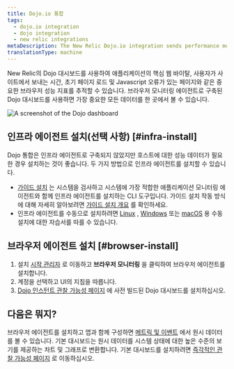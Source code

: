 ```yaml
---
title: Dojo.io 통합
tags:
  - dojo.io integration
  - dojo integration
  - new relic integrations
metaDescription: The New Relic Dojo.io integration sends performance metrics and inventory data from your Dojo.io framework to the New Relic platform.
translationType: machine
---
```



New Relic의 Dojo 대시보드를 사용하여 애플리케이션의 핵심 웹 바이탈, 사용자가 사이트에서 보내는 시간, 초기 페이지 로드 및 Javascript 오류가 있는 페이지와 같은 중요한 브라우저 성능 지표를 추적할 수 있습니다. 브라우저 모니터링 에이전트로 구축된 Dojo 대시보드를 사용하면 가장 중요한 모든 데이터를 한 곳에서 볼 수 있습니다.

<img
  title="dashboard-example.png"
  alt="A screenshot of the Dojo dashboard"
  src={dojodashboard}
/>

## 인프라 에이전트 설치(선택 사항) [#infra-install]

Dojo 통합은 인프라 에이전트로 구축되지 않았지만 호스트에 대한 성능 데이터가 필요한 경우 설치하는 것이 좋습니다. 두 가지 방법으로 인프라 에이전트를 설치할 수 있습니다.

* [가이드 설치](https://one.newrelic.com/nr1-core?state=4f81feab-35f7-e97e-9903-52510f8542bd) 는 시스템을 검사하고 시스템에 가장 적합한 애플리케이션 모니터링 에이전트와 함께 인프라 에이전트를 설치하는 CLI 도구입니다. 가이드 설치 작동 방식에 대해 자세히 알아보려면 [가이드 설치 개요](/docs/infrastructure/host-integrations/installation/new-relic-guided-install-overview) 를 확인하세요.
* 인프라 에이전트를 수동으로 설치하려면 [Linux](/docs/infrastructure/install-infrastructure-agent/linux-installation/install-infrastructure-monitoring-agent-linux) , [Windows](/docs/infrastructure/install-infrastructure-agent/windows-installation/install-infrastructure-monitoring-agent-windows/) 또는 [macOS](/docs/infrastructure/install-infrastructure-agent/macos-installation/install-infrastructure-monitoring-agent-macos/) 용 수동 설치에 대한 자습서를 따를 수 있습니다.

## 브라우저 에이전트 설치 [#browser-install]

1. 설치 [시작 관리자](https://one.newrelic.com/marketplace?account=3510613&state=79352429-fa28-4c25-1123-30c4b23ff83c) 로 이동하고 **브라우저 모니터링** 을 클릭하여 브라우저 에이전트를 설치합니다.
2. 계정을 선택하고 UI의 지침을 따릅니다.
3. [Dojo 인스턴트 관찰 가능성 페이지](https://newrelic.com/instant-observability/dojo) 에 사전 빌드된 Dojo 대시보드를 설치하십시오.

## 다음은 뭐지?

브라우저 에이전트를 설치하고 앱과 함께 구성하면 [메트릭 및 이벤트](/docs/query-your-data/explore-query-data/browse-data/introduction-data-explorer/) 에서 원시 데이터를 볼 수 있습니다. 기본 대시보드는 원시 데이터를 시스템 상태에 대한 높은 수준의 보기를 제공하는 차트 및 그래프로 변환합니다. 기본 대시보드를 설치하려면 [즉각적인 관찰 가능성 페이지](https://newrelic.com/instant-observability/) 로 이동하십시오.